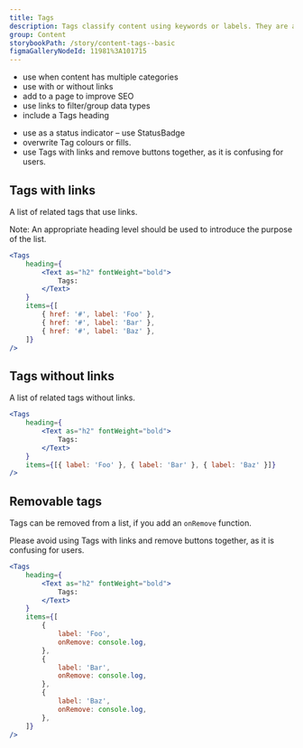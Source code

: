 ```yaml
---
title: Tags
description: Tags classify content using keywords or labels. They are added to a web page, asset or content to help users search for related content quickly and easily.
group: Content
storybookPath: /story/content-tags--basic
figmaGalleryNodeId: 11981%3A101715
---
```


<DoHeading />

- use when content has multiple categories
- use with or without links
- add to a page to improve SEO
- use links to filter/group data types
- include a Tags heading

<DontHeading />

- use as a status indicator – use StatusBadge
- overwrite Tag colours or fills.
- use Tags with links and remove buttons together, as it is confusing for users.

## Tags with links

A list of related tags that use links.

Note: An appropriate heading level should be used to introduce the purpose of the list.

```jsx live
<Tags
	heading={
		<Text as="h2" fontWeight="bold">
			Tags:
		</Text>
	}
	items={[
		{ href: '#', label: 'Foo' },
		{ href: '#', label: 'Bar' },
		{ href: '#', label: 'Baz' },
	]}
/>
```

## Tags without links

A list of related tags without links.

```jsx live
<Tags
	heading={
		<Text as="h2" fontWeight="bold">
			Tags:
		</Text>
	}
	items={[{ label: 'Foo' }, { label: 'Bar' }, { label: 'Baz' }]}
/>
```

## Removable tags

Tags can be removed from a list, if you add an `onRemove` function.

Please avoid using Tags with links and remove buttons together, as it is confusing for users.

```jsx live
<Tags
	heading={
		<Text as="h2" fontWeight="bold">
			Tags:
		</Text>
	}
	items={[
		{
			label: 'Foo',
			onRemove: console.log,
		},
		{
			label: 'Bar',
			onRemove: console.log,
		},
		{
			label: 'Baz',
			onRemove: console.log,
		},
	]}
/>
```
